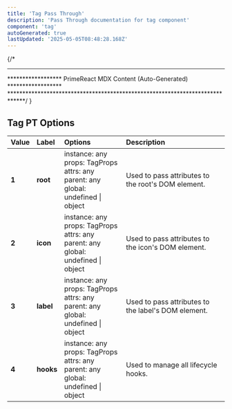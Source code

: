```yaml
---
title: 'Tag Pass Through'
description: 'Pass Through documentation for tag component'
component: 'tag'
autoGenerated: true
lastUpdated: '2025-05-05T08:48:28.168Z'
---
```


{/* 
****************************************************************************
****************** PrimeReact MDX Content (Auto-Generated) ******************
*****************************************************************************/
}

## Tag PT Options

| Value | Label | Options | Description |
|:------|:------|:--------|:------------|
| **1** | **root** | instance: any<br/>props: TagProps<br/>attrs: any<br/>parent: any<br/>global: undefined &#124; object | Used to pass attributes to the root's DOM element. |
| **2** | **icon** | instance: any<br/>props: TagProps<br/>attrs: any<br/>parent: any<br/>global: undefined &#124; object | Used to pass attributes to the icon's DOM element. |
| **3** | **label** | instance: any<br/>props: TagProps<br/>attrs: any<br/>parent: any<br/>global: undefined &#124; object | Used to pass attributes to the label's DOM element. |
| **4** | **hooks** | instance: any<br/>props: TagProps<br/>attrs: any<br/>parent: any<br/>global: undefined &#124; object | Used to manage all lifecycle hooks. |
